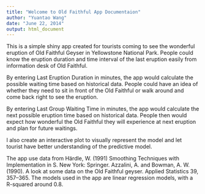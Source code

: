 ```yaml
---
title: "Welcome to Old Faithful App Documentaion"
author: "Yuantao Wang"
date: "June 22, 2014"
output: html_document
---
```


This is a simple shiny app created for tourists coming to see the wonderful eruption of Old Faithful Geyser in Yellowstone National Park. People could know the eruption duration and time interval of the last eruption easily from information desk of Old Faithful. 

By entering Last Eruption Duration in minutes, the app would calculate the possible waiting time based on historical data. People could have an idea of whether they need to sit in front of the Old Faithful or walk around and come back right to see the eruption.

By entering Last Group Waiting Time in minutes, the app would calculate the next possible eruption time based on historical data. People then would expect how wonderful the Old Faithful they will experience at next eruption and plan for future waitings.

I also create an interactive plot to visually represent the model and let tourist have better understanding of the predictive model. 

The app use data from Härdle, W. (1991) Smoothing Techniques with Implementation in S. New York: Springer. Azzalini, A. and Bowman, A. W. (1990). A look at some data on the Old Faithful geyser. Applied Statistics 39, 357–365. The models used in the app are linear regression models, with a R-squared around 0.8.